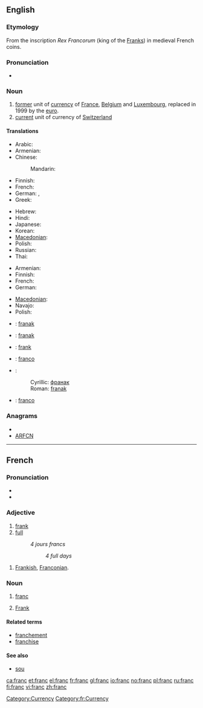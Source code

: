 {{also|Franc}}
==English==

===Etymology===
From the inscription ''Rex Francorum'' (king of the [[Frank]]s) in medieval French coins.

===Pronunciation===
* {{IPA|/fɹæŋk/}}

===Noun===
{{wikipedia}}
{{en-noun}}

# [[former]] unit of [[currency]] of [[France]], [[Belgium]] and [[Luxembourg]], replaced in 1999 by the [[euro]].
# [[current]] unit of currency of [[Switzerland]]

====Translations====
{{trans-top|former currency of France and Belgium}}
* Arabic: {{t|ar|فرنك|m|tr=frank|sc=Arab}}
* Armenian: {{t-|hy|ֆրանկ|tr=frank}}
* Chinese:
*: Mandarin: {{t|zh|法郎|tr=fàláng|sc=Hani}}
* Finnish: {{t-|fi|frangi}}
* French: {{t+|fr|franc|m}}
* German: {{t-|de|Franc|m}}, {{t+|de|Franken|m}}
* Greek: {{t|el|φράγκο|m|tr=fránko|sc=Grek}}
{{trans-mid}}
* Hebrew: {{t|he|פרנק|sc=Hebr}}
* Hindi: {{t|hi|फ्रैंक|tr=phraiṅk|sc=Deva}}
* Japanese: {{t|ja|フラン|tr=furan|sc=Jpan}}
* Korean: {{t|ko|프랑|tr=peulang|sc=Kore}}
* [[Macedonian]]: {{t|mk|франк|m|tr=frank}}
* Polish: {{l|pl|frank}} {{m}}
* Russian: {{t|ru|франк|m|tr=frank|sc=Cyrl}}
* Thai: {{t|th|ฟรังค์|tr=for-rang |sc=Thai}}
{{trans-bottom}}

{{trans-top|current currency of Switzerland}}
* Armenian: {{t-|hy|ֆրանկ|tr=frank}}
* Finnish: {{t-|fi|frangi}}
* French: {{t+|fr|franc|m}}
* German: {{t+|de|Franken|m}}
{{trans-mid}}
* [[Macedonian]]: {{t|mk|франк|m|tr=frank}}
* Navajo: {{tø|nv|Swis Bikéyah Bi-Fwą}}
* Polish: {{l|pl|frank}} {{m}}
{{trans-bottom}}

{{checktrans-top}}
* {{ttbc|Bosnian}}: [[franak#Bosnian|franak]] {{m}}
* {{ttbc|Croatian}}: [[franak#Croatian|franak]] {{m}}
* {{ttbc|Estonian}}: [[frank]]
* {{ttbc|Italian}}: [[franco]] {{m}}
* {{ttbc|Serbian}}:
*: Cyrillic: [[франак#Serbian|франак]] {{m}}
*: Roman: [[franak#Serbian|franak]] {{m}}
* {{ttbc|Spanish}}: [[franco]] {{m}}
{{trans-bottom}}

===Anagrams===
* {{alphagram|acfnr}}
* [[ARFCN#English|ARFCN]]

[[Category:Currency]]

----

==French==

===Pronunciation===
* {{audio|Fr-franc.ogg|audio}}
* {{IPA|/fʀɑ̃/|lang=fr}}

===Adjective===
{{fr-adj|feminine=franche}}

# [[frank]]
# [[full]]
#: ''4 jours francs''
#:: ''4 full days''

{{fr-adj|feminine=franque}}

# [[Frankish]], [[Franconian]].

===Noun===
{{fr-noun|m}}

# {{money|lang=fr}} [[#English|franc]]
# [[Frank]]

====Related terms====
* [[franchement]]
* [[franchise]]

====See also====
* {{sense|money}} [[sou]]

[[Category:fr:Currency]]

[[ca:franc]]
[[et:franc]]
[[el:franc]]
[[fr:franc]]
[[gl:franc]]
[[io:franc]]
[[no:franc]]
[[pl:franc]]
[[ru:franc]]
[[fi:franc]]
[[vi:franc]]
[[zh:franc]]